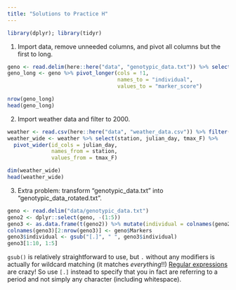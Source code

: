 ```yaml
---
title: "Solutions to Practice H"
---
```



```r
library(dplyr); library(tidyr)
```

(@) Import data, remove unneeded columns, and pivot all columns but the first to long. 

```r
geno <- read.delim(here::here("data", "genotypic_data.txt")) %>% select(-(2:5))
geno_long <- geno %>% pivot_longer(cols = !1, 
                                   names_to = "individual",
                                   values_to = "marker_score")
```

```r
nrow(geno_long)
head(geno_long)
```



(@) Import weather data and filter to 2000. 

```r
weather <- read.csv(here::here("data", "weather_data.csv")) %>% filter(year == 2000)
weather_wide <- weather %>% select(station, julian_day, tmax_F) %>% 
  pivot_wider(id_cols = julian_day, 
              names_from = station, 
              values_from = tmax_F)

dim(weather_wide)
head(weather_wide)
```


(@) Extra problem: transform "genotypic_data.txt" into "genotypic_data_rotated.txt".

```r
geno <- read.delim("data/genotypic_data.txt")
geno2 <- dplyr::select(geno, -(1:5))
geno3 <- as.data.frame(t(geno2)) %>% mutate(individual = colnames(geno2)) %>% relocate(individual)
colnames(geno3)[2:nrow(geno3)] <- geno$Markers
geno3$individual <- gsub("[.]", " ", geno3$individual) 
geno3[1:10, 1:5]
```

`gsub()` is relatively straightforward to use, but `.` without any modifiers is actually for wildcard matching (it matches *everything*!!) [Regular expressions](https://www.regular-expressions.info/) are crazy! So use `[.]` instead to specify that you in fact are referring to a period and not simply any character (including whitespace).  

